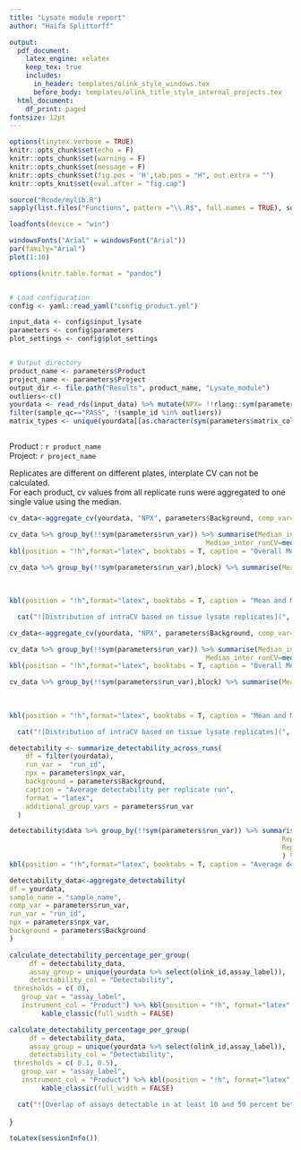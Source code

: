 ```yaml
---
title: "Lysate module report"
author: "Haifa Splittorff"

output:
  pdf_document:
    latex_engine: xelatex
    keep_tex: true
    includes:
      in_header: templates/olink_style_windows.tex
      before_body: templates/olink_title_style_internal_projects.tex
  html_document:
    df_print: paged
fontsize: 12pt
---
```

\makeolinktitle
\thispagestyle{olink_header_toc}
\tableofcontents
\newpage
\pagestyle{olink_header}


```r
options(tinytex.verbose = TRUE)
knitr::opts_chunk$set(echo = F)
knitr::opts_chunk$set(warning = F)
knitr::opts_chunk$set(message = F)
knitr::opts_chunk$set(fig.pos = 'H',tab.pos = "H", out.extra = "")
knitr::opts_knit$set(eval.after = "fig.cap")

source("Rcode/mylib.R")
sapply(list.files("Functions", pattern ="\\.R$", full.names = TRUE), source)

loadfonts(device = "win")

windowsFonts("Arial" = windowsFont("Arial"))
par(family="Arial")
plot(1:10)

options(knitr.table.format = "pandoc")


# Load configuration
config <- yaml::read_yaml("config_product.yml")

input_data <- config$input_lysate
parameters <- config$parameters
plot_settings <- config$plot_settings


# Output directory
product_name <- parameters$Product
project_name <- parameters$Project
output_dir <- file.path("Results", product_name, "Lysate_module")
outliers<-c()
yourdata <- read_rds(input_data) %>% mutate(NPX= !!rlang::sym(parameters$npx_var)) %>% # some olink_analyse functions need NPX
filter(sample_qc=="PASS", !(sample_id %in% outliers))                                         
matrix_types <- unique(yourdata[[as.character(sym(parameters$matrix_column))]] )



```


\newpage
\section{Param}

Product :  `r product_name`   
Project: `r project_name`   

<!-- \newpage -->

<!-- \section{PCA} -->


<!-- ```{r, echo=FALSE, results='asis'} -->

<!--   cat("![PCA plot for samples using NPX data](", output_dir, "/PCA_plot.", plot_settings$format, "){width=100%}",sep="") -->

<!-- ``` -->
<!-- \newpage -->


<!-- \section{IQR} -->


<!-- ```{r, echo=FALSE, results='asis'} -->

<!--   cat("![IQR plot for samples using NPX data](", output_dir, "/qc_plot.", plot_settings$format, "){width=100%}",sep="") -->

<!-- ``` -->


<!-- \newpage -->


<!-- \section{Sample wise NPX distribution} -->


<!-- ```{r, echo=FALSE, results='asis'} -->

<!--   cat("![Sample-wise NPX distribution](", output_dir, "/distplot.", plot_settings$format, "){width=100%}",sep="") -->

<!-- ``` -->





<!-- \newpage -->
<!-- \section{Count density, based only on concordance samples} -->



<!-- ```{r, echo=FALSE, results='asis'} -->

<!--   cat("![Count distribution](", output_dir, "/count_density.", plot_settings$format, "){width=80%}",sep="") -->

<!-- ``` -->




<!-- \section{NPX density, based only on concordance samples} -->


<!-- ```{r, echo=FALSE, results='asis'} -->

<!--   cat("![NPX distribution](", output_dir, "/NPX_density.", plot_settings$format, "){width=80%}",sep="") -->

<!-- ``` -->





<!-- \newpage -->


<!-- \section{Count regression analysis} -->

<!-- ```{r, results='asis', echo=FALSE} -->
<!--   cat("![Log2count regression](", output_dir, "/log2count_regression.", plot_settings$format, "){width=100%}",sep="") -->

<!-- ``` -->




<!-- \newpage -->


<!-- \section{NPX regression analysis} -->

<!-- ```{r, results='asis', echo=FALSE} -->
<!--   cat("![NPX regression](", output_dir, "/NPX_regression.", plot_settings$format, "){width=100%}",sep="") -->

<!-- ``` -->

<!-- \newpage -->

<!-- \section{Per assay count correlations} -->
<!-- \subsection{Including all data points} -->


<!-- ```{r, corcount} -->
<!-- count_cor <- correlation_function( -->
<!--     data = Concordance_count_npx %>% mutate(plate_id="all_plates",block ="all_block", sample_index=sample_name), -->
<!--     value_column = "log2count", -->
<!--     comparison_column = parameters$run_var, -->
<!--     filter_sample_type = "SAMPLE", -->
<!--     filter_assay_type = "assay" -->
<!-- ) -->

<!-- create_correlation_table(count_cor$summary , font_size = 12, format = "latex") -->


<!-- ``` -->


<!-- \subsection{Including only data points above product specific background} -->

<!-- ```{r, corcount2} -->
<!-- count_cor <- correlation_function( -->
<!--     data = Concordance_count_npx_above_background %>% mutate(plate_id="all_plates",block ="all_block", sample_index=sample_name), -->
<!--     value_column = "log2count", -->
<!--     comparison_column = parameters$run_var, -->
<!--     filter_sample_type = "SAMPLE", -->
<!--     filter_assay_type = "assay" -->
<!-- ) -->

<!-- create_correlation_table(count_cor$summary , font_size = 12, format = "latex") -->


<!-- ``` -->

<!-- \newpage -->

<!-- \section{Per assay NPX correlations} -->

<!-- \subsection{Including all data points} -->


<!-- ```{r, NPXcor} -->

<!-- NPX_cor <- correlation_function( -->
<!--     data = Concordance_count_npx %>% mutate(plate_id="all_plates",block ="all_block", sample_index=sample_name), -->
<!--     value_column = "NPX", -->
<!--     comparison_column = parameters$run_var, -->
<!--     filter_sample_type = "SAMPLE", -->
<!--     filter_assay_type = "assay" -->
<!-- ) -->

<!-- create_correlation_table(NPX_cor$summary , font_size = 12, format = "latex") -->

<!-- ``` -->


<!-- \subsection{Including only data points above background} -->


<!-- ```{r, NPXcor2} -->

<!-- NPX_cor <- correlation_function( -->
<!--     data = Concordance_count_npx_above_background %>% mutate(plate_id="all_plates",block ="all_block", sample_index=sample_name), -->
<!--     value_column = "NPX", -->
<!--     comparison_column = parameters$run_var, -->
<!--     filter_sample_type = "SAMPLE", -->
<!--     filter_assay_type = "assay" -->
<!-- ) -->

<!-- create_correlation_table(NPX_cor$summary , font_size = 12, format = "latex") -->

<!-- ``` -->



<!-- \newpage -->

<!-- \section{Per assay NPX correlations distribution} -->



<!-- ```{r, results='asis', echo=FALSE} -->
<!--   cat("![NPX correlation distribution](", output_dir, "/corrplot.", plot_settings$format, "){width=100%}",sep="") -->

<!-- ``` -->




\newpage
\section{Coefficient of variance based on Lysate replicate samples}

Replicates are different on different plates, interplate CV can not be calculated.  
For each product, cv values from all replicate runs were aggregated to one single value using the median.  

\subsection{CV based on tissue lysate replicates}


```r
cv_data<-aggregate_cv(yourdata, "NPX", parameters$Background, comp_var="run_id", filter_col = "sample_label", filter_value =  "Tissue_Lysate_replicates", additionnal_var=c(parameters$run_var,"block"))

cv_data %>% group_by(!!sym(parameters$run_var)) %>% summarise(Median_intraCV=median(intra_CV,na.rm=TRUE),
                                                 Median_inter_runCV=median(inter_run_CV,na.rm=TRUE), .groups = "drop") %>%  mutate(across(where(is.numeric), ~ round(., digits = 2))) %>% 
kbl(position = "!h",format="latex", booktabs = T, caption = "Overall Median of CV based on Tissue Lysate replicates") %>% kable_styling(font_size = 12,full_width = FALSE)

```



```r

cv_data %>% group_by(!!sym(parameters$run_var),block) %>% summarise(Mean_intraCV=mean(intra_CV, na.rm = TRUE),
                                                                             Median_intraCV=median(intra_CV,na.rm=TRUE),
                                                                             Mean_inter_runCV=mean(inter_run_CV, na.rm = TRUE),
                                                                             Median_inter_runCV=median(inter_run_CV,na.rm=TRUE), .groups = "drop") %>%  mutate(across(where(is.numeric), ~ round(., digits = 2))) %>% 
kbl(position = "!h",format="latex", booktabs = T, caption = "Mean and Median of CV based on Tissue Lysate replicates, per block") %>% kable_styling(font_size = 12,full_width = FALSE)

```


\newpage


```r
  cat("![Distribution of intraCV based on tissue lysate replicates](", output_dir, "/violin_intra_tissue.", plot_settings$format, "){width=100%}",sep="")

```

\newpage
\subsection{CV based on cell lysate replicates}


```r
cv_data<-aggregate_cv(yourdata, "NPX", parameters$Background, comp_var="run_id", filter_col = "sample_label", filter_value =  "Cell_Lysate_replicates", additionnal_var=c(parameters$run_var,"block"))

cv_data %>% group_by(!!sym(parameters$run_var)) %>% summarise(Median_intraCV=median(intra_CV,na.rm=TRUE),
                                                 Median_inter_runCV=median(inter_run_CV,na.rm=TRUE), .groups = "drop") %>%  mutate(across(where(is.numeric), ~ round(., digits = 2))) %>% 
kbl(position = "!h",format="latex", booktabs = T, caption = "Overall Median of CV based on Cell Lysate replicates") %>% kable_styling(font_size = 12,full_width = FALSE)

```



```r


cv_data %>% group_by(!!sym(parameters$run_var),block) %>% summarise(Mean_intraCV=mean(intra_CV, na.rm = TRUE),
                                                                             Median_intraCV=median(intra_CV,na.rm=TRUE),
                                                                             Mean_inter_runCV=mean(inter_run_CV, na.rm = TRUE),
                                                                             Median_inter_runCV=median(inter_run_CV,na.rm=TRUE), .groups = "drop") %>%  mutate(across(where(is.numeric), ~ round(., digits = 2))) %>% 
kbl(position = "!h",format="latex", booktabs = T, caption = "Mean and Median of CV based on Cell Lysate replicates,  per block") %>% kable_styling(font_size = 12,full_width = FALSE)

```



\newpage


```r
  cat("![Distribution of intraCV based on tissue lysate replicates](", output_dir, "/violin_intra_cell.", plot_settings$format, "){width=100%}",sep="")

```




\newpage
\section{Average detectability per replicate run}



```r

detectability <- summarize_detectability_across_runs(
    df = filter(yourdata),
    run_var =  "run_id",
    npx = parameters$npx_var,
    background = parameters$Background,
    caption = "Average detectability per replicate run",
    format = "latex",
    additional_group_vars = parameters$run_var
  )

detectability$data %>% group_by(!!sym(parameters$run_var)) %>% summarise(Rep1=round(mean(rep1, na.rm = TRUE),digits = 3),
                                                                    Rep2=round(mean(rep2, na.rm = TRUE),digits = 3),
                                                                    Rep3=round(mean(rep3, na.rm = TRUE),digits = 3)
                                                                    ) %>% 
kbl(position = "!h",format="latex", booktabs = T, caption = "Average detectability per replicate run and product") %>% kable_styling(font_size = 12,full_width = FALSE)

```




\newpage
\section{Percentage of assays detectable in at least one lysate sample}


```r

detectability_data<-aggregate_detectability(
df = yourdata,
sample_name = "sample_name",
comp_var = parameters$run_var,
run_var = "run_id",
npx = parameters$npx_var,
background = parameters$Background
)

calculate_detectability_percentage_per_group(
     df = detectability_data, 
     assay_group = unique(yourdata %>% select(olink_id,assay_label)), 
     detectability_col = "Detectability", 
 thresholds = c( 0),
   group_var = "assay_label",
   instrument_col = "Product") %>% kbl(position = "!h", format="latex", caption = "Percentage of assays detectable in at least one sample per product" ) %>%
        kable_classic(full_width = FALSE)

```



\newpage
\section{Percentage of assays detectable in at least 10, 50 percent of the lysate samples}


```r

calculate_detectability_percentage_per_group(
     df = detectability_data, 
     assay_group = unique(yourdata %>% select(olink_id,assay_label)), 
     detectability_col = "Detectability", 
 thresholds = c( 0.1, 0.5),
   group_var = "assay_label",
   instrument_col = "Product") %>% kbl(position = "!h", format="latex", caption = "Percentage of assays detectable in at least 10, 50 percent of the lysate samples" ) %>%
        kable_classic(full_width = FALSE)

```




\newpage
\section{Overlap of assays detectable in at least 10, 50 percent of the lysate samples between products}


```r
  cat("![Overlap of assays detectable in at least 10 and 50 percent between products](", output_dir, "/Venn_detect.", plot_settings$format, "){width=100%}",sep="")

```


}




\newpage
\section{Appendix}


\subsection{R Session Information}

```r
toLatex(sessionInfo())
```

